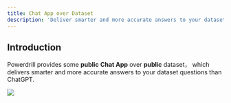 ```yaml
---
title: Chat App over Dataset
description: 'Deliver smarter and more accurate answers to your dataset questions than ChatGPT'
---
```


## Introduction

Powerdrill provides some **public** **Chat App** over **public** dataset， which delivers smarter and more accurate answers to your dataset questions than ChatGPT.

<Frame>
  <img src="/images/chat_app.drawio.png" style={{ borderRadius: '0.5rem' }} />
</Frame>